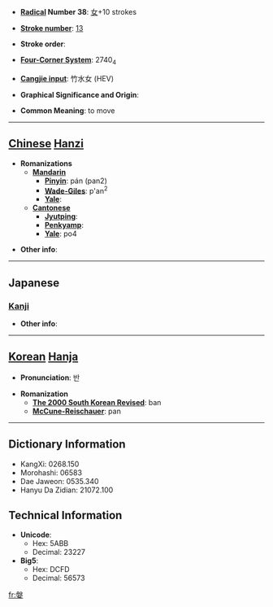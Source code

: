 * '''[[Wiktionary:Chinese radical index| Radical]] Number 38''': [[Wiktionary:Chinese radical index 女|女]]+10 strokes

* '''[[Wiktionary:Chinese total strokes index|Stroke number]]''': [[Wiktionary:Chinese total strokes index 13|13]]

* '''Stroke order''': 

* '''[[Wiktionary:Chinese four corner index|Four-Corner System]]''': 2740<sub>4</sub>

* '''[[Wiktionary:Chinese Cangjie index|Cangjie input]]''': 竹水女 (HEV)

* '''Graphical Significance and Origin''': 

* '''Common Meaning''': to move

----

== [[Chinese]] [[Hanzi]] ==

* '''Romanizations'''
** '''[[Mandarin]]'''
*** '''[[Pinyin]]''': pán (pan2)
*** '''[[Wade-Giles]]''': p'an<sup>2</sup>
*** '''[[Yale]]''': 
** '''[[Cantonese]]'''
*** '''[[Jyutping]]''':
*** '''[[Penkyamp]]''': 
*** '''[[Yale]]''': po4

* '''Other info''': 

----

==Japanese==
===[[Kanji]]===
{{kanji|on readings=[[はん]] (han), [[ばん]] (ban), [[は]] (ha), [[ば]] (ba)
|kun readings=[[おごる]] (ogoru), [[めかけ]] (mekake), [[よろめく]] (yoromeku)
}}

* '''Other info''':  

----

== [[Korean]] [[Hanja]] ==

* '''Pronunciation''': 반

* '''Romanization'''
** '''[[The 2000 South Korean Revised Romanization|The 2000 South Korean Revised]]''': ban
** '''[[McCune-Reischauer]]''': pan

----

== Dictionary Information ==

* KangXi: 0268.150
* Morohashi: 06583
* Dae Jaweon: 0535.340
* Hanyu Da Zidian: 21072.100

== Technical Information ==

* '''Unicode''':
** Hex: 5ABB
** Decimal: 23227
* '''Big5''':
** Hex: DCFD
** Decimal: 56573

[[fr:媻]]